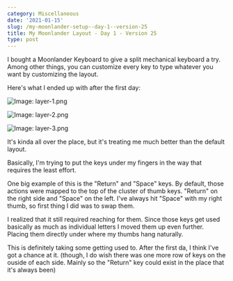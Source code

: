 ```yaml
---
category: Miscellaneous
date: '2021-01-15'
slug: /my-moonlander-setup--day-1--version-25
title: My Moonlander Layout - Day 1 - Version 25
type: post
---
```



I bought a Moonlander Keyboard to give a split mechanical keyboard a try. Among other things, you can customize every key to type whatever you want by customizing the layout. 

Here's what I ended up with after the first day:

![Image: layer-1.png](/layer-1.png)

![Image: layer-2.png](/layer-2.png)

![Image: layer-3.png](/layer-3.png)

It's kinda all over the place, but it's treating me much better than the default layout. 

Basically, I'm trying to put the keys under my fingers in the way that requires the least effort. 

One big example of this is the "Return" and "Space" keys. By default, those actions were mapped to the top of the cluster of thumb keys. "Return" on the right side and "Space" on the left. I've always hit "Space" with my right thumb, so first thing I did was to swap them. 

I realized that it still required reaching for them. Since those keys get used basically as much as individual letters I moved them up even further. Placing them directly under where my thumbs hang naturally.

This is definitely taking some getting used to. After the first da, I think I've got a chance at it. (though, I do wish there was one more row of keys on the ouside of each side. Mainly so the "Return" key could exist in the place that it's always been)